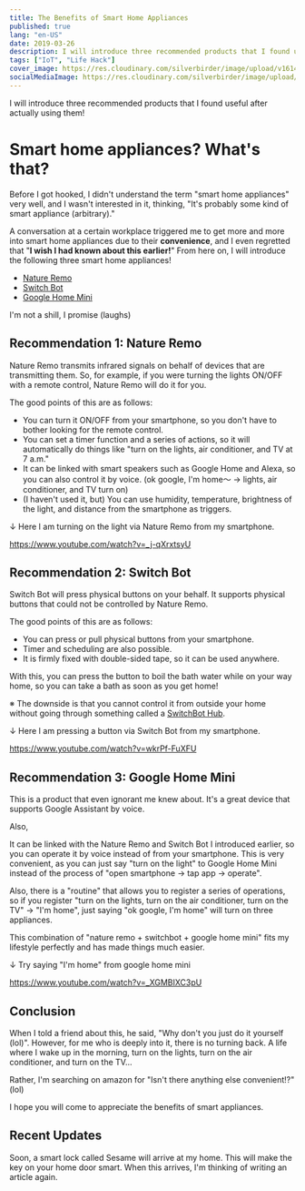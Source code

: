 ```yaml
---
title: The Benefits of Smart Home Appliances
published: true
lang: "en-US"
date: 2019-03-26
description: I will introduce three recommended products that I found useful after actually using them!
tags: ["IoT", "Life Hack"]
cover_image: https://res.cloudinary.com/silverbirder/image/upload/v1614412113/silver-birder.github.io/blog/photo_by_BENCE_BOROS_on_Unsplash.jpg
socialMediaImage: https://res.cloudinary.com/silverbirder/image/upload/v1614412113/silver-birder.github.io/blog/photo_by_BENCE_BOROS_on_Unsplash.jpg
---
```


I will introduce three recommended products that I found useful after actually using them!

# Smart home appliances? What's that?

Before I got hooked, I didn't understand the term "smart home appliances" very well, and I wasn't interested in it, thinking, "It's probably some kind of smart appliance (arbitrary)."

A conversation at a certain workplace triggered me to get more and more into smart home appliances due to their **convenience**, and I even regretted that "**I wish I had known about this earlier!**" From here on, I will introduce the following three smart home appliances!

- [Nature Remo](https://nature.global/jp/top)
- [Switch Bot](https://www.switchbot.jp/)
- [Google Home Mini](https://store.google.com/jp/magazine/compare_nest_speakers_displays?hl=ja-JP&srp=/jp/product/google_home_mini)

I'm not a shill, I promise (laughs)

## Recommendation 1: Nature Remo

Nature Remo transmits infrared signals on behalf of devices that are transmitting them. So, for example, if you were turning the lights ON/OFF with a remote control, Nature Remo will do it for you.

The good points of this are as follows:

- You can turn it ON/OFF from your smartphone, so you don't have to bother looking for the remote control.
- You can set a timer function and a series of actions, so it will automatically do things like "turn on the lights, air conditioner, and TV at 7 a.m."
- It can be linked with smart speakers such as Google Home and Alexa, so you can also control it by voice. (ok google, I'm home〜 → lights, air conditioner, and TV turn on)
- (I haven't used it, but) You can use humidity, temperature, brightness of the light, and distance from the smartphone as triggers.

↓ Here I am turning on the light via Nature Remo from my smartphone.

https://www.youtube.com/watch?v=_j-qXrxtsyU

## Recommendation 2: Switch Bot

Switch Bot will press physical buttons on your behalf. It supports physical buttons that could not be controlled by Nature Remo.

The good points of this are as follows:

- You can press or pull physical buttons from your smartphone.
- Timer and scheduling are also possible.
- It is firmly fixed with double-sided tape, so it can be used anywhere.

With this, you can press the button to boil the bath water while on your way home, so you can take a bath as soon as you get home!

※ The downside is that you cannot control it from outside your home without going through something called a [SwitchBot Hub](https://www.switchbot.jp/hub-plus).

↓ Here I am pressing a button via Switch Bot from my smartphone.

https://www.youtube.com/watch?v=wkrPf-FuXFU

## Recommendation 3: Google Home Mini

This is a product that even ignorant me knew about. It's a great device that supports Google Assistant by voice.

Also,

It can be linked with the Nature Remo and Switch Bot I introduced earlier, so you can operate it by voice instead of from your smartphone. This is very convenient, as you can just say "turn on the light" to Google Home Mini instead of the process of "open smartphone → tap app → operate".

Also, there is a "routine" that allows you to register a series of operations, so if you register "turn on the lights, turn on the air conditioner, turn on the TV" → "I'm home", just saying "ok google, I'm home" will turn on three appliances.

This combination of "nature remo + switchbot + google home mini" fits my lifestyle perfectly and has made things much easier.

↓ Try saying "I'm home" from google home mini

https://www.youtube.com/watch?v=_XGMBIXC3pU

## Conclusion

When I told a friend about this, he said, "Why don't you just do it yourself (lol)". However, for me who is deeply into it, there is no turning back. A life where I wake up in the morning, turn on the lights, turn on the air conditioner, and turn on the TV...

Rather, I'm searching on amazon for "Isn't there anything else convenient!?" (lol)

I hope you will come to appreciate the benefits of smart appliances.

## Recent Updates

Soon, a smart lock called Sesame will arrive at my home. This will make the key on your home door smart.
When this arrives, I'm thinking of writing an article again.
